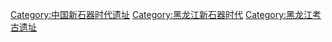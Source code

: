 [[Category:中国新石器时代遗址|Category:中国新石器时代遗址]]
[[Category:黑龙江新石器时代|Category:黑龙江新石器时代]]
[[Category:黑龙江考古遗址|Category:黑龙江考古遗址]]